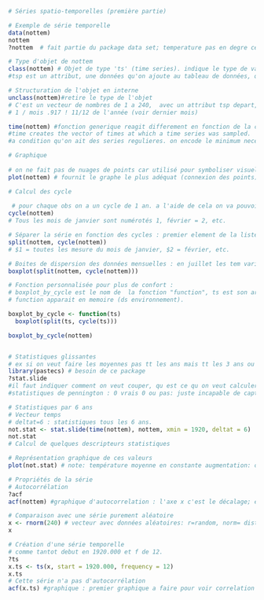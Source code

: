 ```r
# Séries spatio-temporelles (première partie)

# Exemple de série temporelle
data(nottem) 
nottem
?nottem  # fait partie du package data set; temperature pas en degre celsius. c est pas un tableau cas pas variable car sinon il n y aurait qu'une seule colonne. L'objet ne contient pas un tableau de 12 colonne et ... lignes, dans R c'est repris d'une autre facon. La presentation ici obbtenue depend du type de variable.

# Type d'objet de nottem
class(nottem) # Objet de type 'ts' (time series). indique le type de variable : ts ou mts pour ici. (sinon il y a dataframe, dbl...)
#tsp est un attribut, une données qu'on ajoute au tableau de données, qui indique l'intervalle entre les observations. 

# Structuration de l'objet en interne
unclass(nottem)#retire le type de l'objet
# C'est un vecteur de nombres de 1 a 240,  avec un attribut tsp depart, fin et fréquence. L'unité année, mesures mensuelles => 12 observations par unité de temps.
# 1 / mois .917 ! 11/12 de l'année (voir dernier mois)

time(nottem) #fonction generique reagit differement en fonction de la classe du jeu de données.
#time creates the vector of times at which a time series was sampled.
#a condition qu'on ait des series regulieres. on encode le minimum necessaire, concernant le temps il faut au moins 3 infos : nombre d'observations (qui pourrait en soit etre deduit), la date de debut, la date de fin et la frequence observation par rapport a une unite de temps. ce besoin d'economiser la memoire est un heritage de S outil statistique de 1970 ou la memoire devait etre economisee, plus besoin auj dans R. R demande qu'on encode le temps sous forme decimale. si on considère qu'un mois contient 30.5 jours, et qu'il y a 12 mois. en l'an 1939 plus un douzième du mois =917. 12.000 = première seconde après minuit.

# Graphique
 
# on ne fait pas de nuages de points car utilisé pour symboliser visuellement l'indépendance des points. Or ici il y a dependance donc on doit relier les points au minimum avec une ligne brisée.
plot(nottem) # fournit le graphe le plus adéquat (connexion des points). on a en axe x le temps en y le temperature, puis on relis les observations. on pourrait indique où les obs ont etait faites avec pt plus gras mais pas fait generalement. ete chaud, hiver froid, parfois ete ou hiver plus long/court.

# Calcul des cycle
 
 # pour chaque obs on a un cycle de 1 an. a l'aide de cela on va pouvoir diviser(splitter) les obs.
cycle(nottem)
# Tous les mois de janvier sont numérotés 1, février = 2, etc.

# Séparer la série en fonction des cycles : premier element de la liste= jan, puis fev puis...
split(nottem, cycle(nottem))
# $1 = toutes les mesure du mois de janvier, $2 = février, etc.

# Boites de dispersion des données mensuelles : en juillet les tem varient plus qu'en jan.
boxplot(split(nottem, cycle(nottem)))

# Fonction personnalisée pour plus de confort : 
# boxplot_by_cycle est le nom de  la fonction "function", ts est son argument, ici ce sera son seul argument. C'est pour ca que après on appelle ts dans split et dans cycle. ensuite on applique ts à nottem, donc dans ts il y aura nottem, le jeu de données. permet de ne pas devoir corriger tt le lignes de codes plus haut s'il y a des erreurs. 
# function apparait en memoire (ds environnement).

boxplot_by_cycle <- function(ts)
  boxplot(split(ts, cycle(ts)))

boxplot_by_cycle(nottem)


# Statistiques glissantes
# ex si on veut faire les moyennes pas tt les ans mais tt les 3 ans ou 10 ans.
library(pastecs) # besoin de ce package
?stat.slide
#il faut indiquer comment on veut couper, qu est ce qu on veut calculer : xcut, stat. 
#statistiques de pennington : 0 vrais 0 ou pas: juste incapable de capturer spécimen.

# Statistiques par 6 ans
# Vecteur temps
# deltat=6 : statistiques tous les 6 ans.
not.stat <- stat.slide(time(nottem), nottem, xmin = 1920, deltat = 6)
not.stat
# Calcul de quelques descripteurs statistiques

# Représentation graphique de ces valeurs
plot(not.stat) # note: température moyenne en constante augmentation: car 80 ans plus tard il y a augmentation de la tem moyenne de l atmosphere. premier trait rouge=erreur, ce ne devrait pas etre là. trait rouge horizontal=xmi (the minimal value in the time-scale to use for constructing a vector of equally spaced breaks).

# Propriétés de la série
# Autocorrélation
?acf
acf(nottem) #graphique d'autocorrelation : l'axe x c'est le décalage; exprimé dans l'unite de mesure du temps : ici un an. a 0 l'autocorrelation vaut trjs 1,  puis on a decalé 1x, 2x 3x..12x=un an. plus on va vers +1 plus la série est autocorrelee avec elle meme. seuil alpha de 5% : traits en bleu : si autocorrelee à l'intérieur deux barres bleues alors n'est pas significative. On voit que c'est un cycle annuel. il y a une autocorrelation forte jusqu'a 2 mois et puis c'est des cycles de 1 an. ce graphique va etre comparee avec serie sans autocerrelation: fait exprès : on génére des nombres aléatoires 240 avec ts.

# Comparaison avec une série purement aléatoire
x <- rnorm(240) # vecteur avec données aléatoires: r=random, norm= distribution normale, 240 obs genere aléatoirement. si on fait histogramme de ceci on voit allure de courbe en cloche. ce sont juste de nombre (pas des valeurs d'une variable, juste des nombres au hasard pour montrer qu'il n'y a pas de correlation).
x

# Création d'une série temporelle
# comme tantot debut en 1920.000 et f de 12.
?ts
x.ts <- ts(x, start = 1920.000, frequency = 12)
x.ts
# Cette série n'a pas d'autocorrélation
acf(x.ts) #graphique : premier graphique a faire pour voir correlation par après.
```


